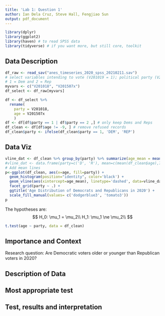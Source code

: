 ```yaml
---
title: 'Lab 1: Question 1'
author: Ian Dela Cruz, Steve Hall, Fengjiao Sun
output: pdf_document
---
```


```r
library(dplyr)
library(ggplot2) 
library(haven) # to read SPSS data
library(tidyverse) # if you want more, but still core, toolkit
```

## Data Description
```r
df_raw <- read_sav("anes_timeseries_2020_spss_20210211.sav")
# select variables intending to vote (V201019 = 1); political party (V201018 = 1 or 2); age (V201507x)
# 1 = Dem and 2 = Rep
myvars <- c("V201018", "V201507x")
df_select <- df_raw[myvars]
```

```r
df <- df_select %>% 
  rename(
    party = V201018,
    age = V201507x
    )
df <- df[df$party == 1 | df$party == 2 ,] # only keep Dems and Reps
df_clean <- df[df$age != -9, ] # remove refused records
df_clean$party <- ifelse(df_clean$party == 1, 'DEM', 'REP')
```
## Data Viz
```r
vline_dat <- df_clean %>% group_by(party) %>% summarize(age_mean = mean(age))
#vline_dat <- data.frame(party=c('D', 'R'), mean=c(mean(df_clean$age),70))
# Add mean lines
p<-ggplot(df_clean, aes(x=age, fill=party)) +
  geom_histogram(position="identity", color='black') +
  geom_vline(aes(xintercept=age_mean), linetype='dashed', data=vline_dat) +
  facet_grid(party ~ .) +
  ggtitle('Age Distribution of Democrats and Republicans in 2020') +
  scale_fill_manual(values= c('dodgerblue3', 'tomato3'))
p
```


The hypotheses are:
$$
H_0: \mu_1 = \mu_2\\
H_1: \mu_1 \ne \mu_2\\
$$

```r
t.test(age ~ party, data = df_clean)
```

## Importance and Context
Research question: Are Democratic voters older or younger than Republican voters in 2020?


## Description of Data
<!-- Explain how your research question is operationalized, including whether the variables you create are appropriate to study the concepts in question. --> 
<!-- What are some basic features of the data distribution? --> 
<!-- What changes do you make to the data and why? --> 

## Most appropriate test 
<!-- Explain which test is the most appropriate to answer your question and why it is the most appropriate --> 
<!-- List every assumption that your test requires and evaluate it. -->

## Test, results and interpretation
<!-- What are the results of your test? --> 
<!-- What do the results of this test mean? What is the practical significance? --> 